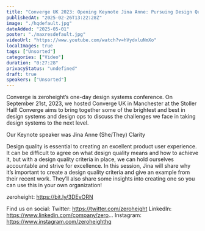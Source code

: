 ```yaml
---
title: "Converge UK 2023: Opening Keynote Jina Anne: Pursuing Design Quality"
publishedAt: "2025-02-26T13:22:28Z"
image: "./hqdefault.jpg"
dateAdded: "2025-05-01"
poster: "./maxresdefault.jpg"
videoUrl: "https://www.youtube.com/watch?v=hVydxluNmXo"
localImages: true
tags: ["Unsorted"]
categories: ["Video"]
duration: "0:27:28"
privacyStatus: "undefined"
draft: true
speakers: ["Unsorted"]
---
```

Converge is zeroheight’s one-day design systems conference. On September 21st, 2023, we hosted Converge UK in Manchester at the Stoller Hall! Converge aims to bring together some of the brightest and best in design systems and design ops to discuss the challenges we face in taking design systems to the next level.

Our Keynote speaker was Jina Anne (She/They) Clarity 

Design quality is essential to creating an excellent product user experience. It can be difficult to agree on what design quality means and how to achieve it, but with a design quality criteria in place, we can hold ourselves accountable and strive for excellence. In this session, Jina will share why it’s important to create a design quality criteria and give an example from their recent work. They’ll also share some insights into creating one so you can use this in your own organization!

zeroheight: https://bit.ly/3DEvORN

Find us on social:
Twitter: https://twitter.com/zeroheight
LinkedIn: https://www.linkedin.com/company/zero...
Instagram: https://www.instagram.com/zeroheighthq
